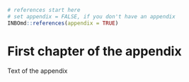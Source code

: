 ```r
# references start here
# set appendix = FALSE, if you don't have an appendix
INBOmd::references(appendix = TRUE)
```

# First chapter of the appendix

Text of the appendix
